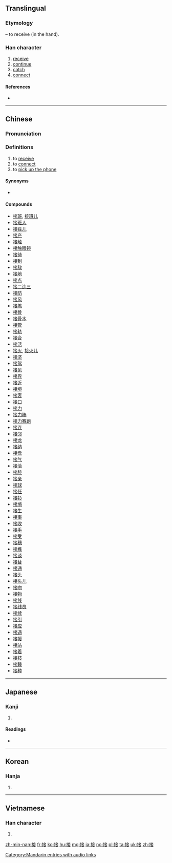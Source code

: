 ==Translingual==

===Etymology===
{{Han compound|手|alt1=扌|妾|c1=s|c2=p|ls=psc}} – to receive (in the hand).

===Han character===
{{Han char|rn=64|rad=手|as=08|sn=11|four=50044|canj=QYTV|ids=⿰扌妾}}

# [[receive]]
# [[continue]]
# [[catch]]
# [[connect]]

====References====
* {{Han ref|kx=0439.040|dkj=12280|dj=0789.040|hdz=31905.010|uh=63A5|ud=25509|bh=B1B5|bd=45493}}

----

==Chinese==
{{zh-forms}}

===Pronunciation===
{{zh-pron
|m=jiē|ma=y
|ma=
|c=zip3
|h=pfs=
|md=
|mn=
|w=
|mc=y
|oc=y
}}

===Definitions===
{{zh-hanzi}}

# to [[receive]]
# to [[connect]]
# to [[pick up the phone]]

====Synonyms====
* {{sense|to pick up the phone}} {{qualifier|Cantonese}} {{zh-l|聽}}

====Compounds====
* [[接班]], [[接班儿]]
* [[接班人]]
* [[接茬儿]]
* [[接产]]
* [[接触]]
* [[接触眼镜]]
* [[接待]]
* [[接到]]
* [[接敌]]
* [[接地]]
* [[接点]]
* [[接二连三]]
* [[接防]]
* [[接风]]
* [[接羔]]
* [[接骨]]
* [[接骨木]]
* [[接管]]
* [[接轨]]
* [[接合]]
* [[接活]]
* [[接火]], [[接火儿]]
* [[接济]]
* [[接驾]]
* [[接见]]
* [[接界]]
* [[接近]]
* [[接境]]
* [[接客]]
* [[接口]]
* [[接力]]
* [[接力棒]]
* [[接力赛跑]]
* [[接连]]
* [[接邻]]
* [[接龙]]
* [[接纳]]
* [[接盘]]
* [[接气]]
* [[接洽]]
* [[接腔]]
* [[接亲]]
* [[接球]]
* [[接任]]
* [[接衫]]
* [[接墒]]
* [[接生]]
* [[接事]]
* [[接收]]
* [[接手]]
* [[接受]]
* [[接穗]]
* [[接榫]]
* [[接谈]]
* [[接替]]
* [[接通]]
* [[接头]]
* [[接头儿]]
* [[接吻]]
* [[接物]]
* [[接线]]
* [[接线员]]
* [[接续]]
* [[接引]]
* [[接应]]
* [[接遇]]
* [[接援]]
* [[接站]]
* [[接着]]
* [[接枝]]
* [[接踵]]
* [[接种]]

[[Category:Mandarin entries with audio links]]

----

==Japanese==

===Kanji===
{{ja-kanji|grade=5|rs=手08}}

# {{defn|lang=ja|sort=手08}}

====Readings====
* {{ja-readings|goon=[[しょう]] (shō)|kanon=[[しょう]] (shō)|kanyoon=[[せつ]] (setsu)|kun=[[つぐ]] (tsugu), [[まじわる]] (majiwaru)}}

----

==Korean==

===Hanja===
{{ko-hanja|hangeul=접|eumhun=|rv=jeop|mr=chŏp|y=cep}}

# {{defn|lang=ko|sort=手08}}

----

==Vietnamese==

===Han character===
{{vi-hantu|[[tiếp]]|rs=手08}}

# {{defn|lang=vi|sort=手08}}

[[zh-min-nan:接]]
[[fr:接]]
[[ko:接]]
[[hu:接]]
[[mg:接]]
[[ja:接]]
[[no:接]]
[[pl:接]]
[[ta:接]]
[[uk:接]]
[[zh:接]]